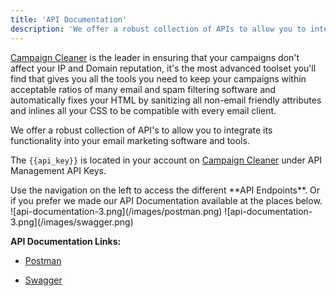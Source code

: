 ```yaml
---
title: 'API Documentation'
description: 'We offer a robust collection of APIs to allow you to integrate its functionality into your email marketing software and tools.'
---
```


[Campaign Cleaner](https://campaigncleaner.com) is the leader in ensuring that your campaigns don't affect your IP and Domain reputation, it's the most advanced toolset you'll find that gives you all the tools you need to keep your campaigns within acceptable ratios of many email and spam filtering software and automatically fixes your HTML by sanitizing all non-email friendly attributes and inlines all your CSS to be compatible with every email client.

We offer a robust collection of API's to allow you to integrate its functionality into your email marketing software and tools.

The `{{api_key}}` is located in your account on [Campaign Cleaner](https://members.campaigncleaner.com) under API Management API Keys.

<Tip>
Use the navigation on the left to access the different **API Endpoints**.
</Tip>
Or if you prefer we made our API Documentation available at the places below.

<Card title="" horizontal="true" href="https://api-docs.campaigncleaner.com/">
  ![api-documentation-3.png](/images/postman.png)
</Card>
<Card title="" horizontal="true" href="https://campaign-cleaner.github.io/swagger/">
  ![api-documentation-3.png](/images/swagger.png)
</Card>

**API Documentation Links:**

- [Postman](https://api-docs.campaigncleaner.com/)

- [Swagger](https://campaign-cleaner.github.io/swagger/)
